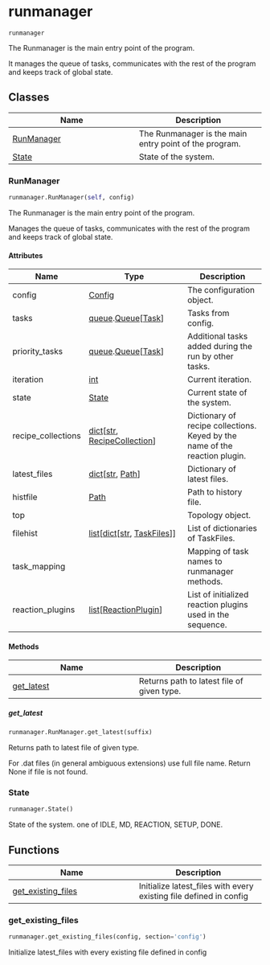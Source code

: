 # runmanager { #kimmdy.runmanager }

`runmanager`

The Runmanager is the main entry point of the program.

It manages the queue of tasks, communicates with the
rest of the program and keeps track of global state.

## Classes

| Name | Description |
| --- | --- |
| [RunManager](#kimmdy.runmanager.RunManager) | The Runmanager is the main entry point of the program. |
| [State](#kimmdy.runmanager.State) | State of the system. |

### RunManager { #kimmdy.runmanager.RunManager }

```python
runmanager.RunManager(self, config)
```

The Runmanager is the main entry point of the program.

Manages the queue of tasks, communicates with the
rest of the program and keeps track of global state.

#### Attributes {.doc-section .doc-section-attributes}

| Name               | Type                                                                                    | Description                                                                 |
|--------------------|-----------------------------------------------------------------------------------------|-----------------------------------------------------------------------------|
| config             | [Config](`kimmdy.config.Config`)                                                        | The configuration object.                                                   |
| tasks              | [queue](`queue`).[Queue](`queue.Queue`)\[[Task](`kimmdy.tasks.Task`)\]                  | Tasks from config.                                                          |
| priority_tasks     | [queue](`queue`).[Queue](`queue.Queue`)\[[Task](`kimmdy.tasks.Task`)\]                  | Additional tasks added during the run by other tasks.                       |
| iteration          | [int](`int`)                                                                            | Current iteration.                                                          |
| state              | [State](`kimmdy.runmanager.State`)                                                      | Current state of the system.                                                |
| recipe_collections | [dict](`dict`)\[[str](`str`), [RecipeCollection](`kimmdy.recipe.RecipeCollection`)\]    | Dictionary of recipe collections. Keyed by the name of the reaction plugin. |
| latest_files       | [dict](`dict`)\[[str](`str`), [Path](`pathlib.Path`)\]                                  | Dictionary of latest files.                                                 |
| histfile           | [Path](`pathlib.Path`)                                                                  | Path to history file.                                                       |
| top                |                                                                                         | Topology object.                                                            |
| filehist           | [list](`list`)\[[dict](`dict`)\[[str](`str`), [TaskFiles](`kimmdy.tasks.TaskFiles`)\]\] | List of dictionaries of TaskFiles.                                          |
| task_mapping       |                                                                                         | Mapping of task names to runmanager methods.                                |
| reaction_plugins   | [list](`list`)\[[ReactionPlugin](`kimmdy.plugins.ReactionPlugin`)\]                     | List of initialized reaction plugins used in the sequence.                  |

#### Methods

| Name | Description |
| --- | --- |
| [get_latest](#kimmdy.runmanager.RunManager.get_latest) | Returns path to latest file of given type. |

##### get_latest { #kimmdy.runmanager.RunManager.get_latest }

```python
runmanager.RunManager.get_latest(suffix)
```

Returns path to latest file of given type.

For .dat files (in general ambiguous extensions) use full file name.
Return None if file is not found.

### State { #kimmdy.runmanager.State }

```python
runmanager.State()
```

State of the system.
one of IDLE, MD, REACTION, SETUP, DONE.

## Functions

| Name | Description |
| --- | --- |
| [get_existing_files](#kimmdy.runmanager.get_existing_files) | Initialize latest_files with every existing file defined in config |

### get_existing_files { #kimmdy.runmanager.get_existing_files }

```python
runmanager.get_existing_files(config, section='config')
```

Initialize latest_files with every existing file defined in config